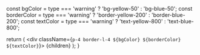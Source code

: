 
  const bgColor = type === 'warning' ? 'bg-yellow-50' : 'bg-blue-50';
  const borderColor = type === 'warning' ? 'border-yellow-200' : 'border-blue-200';
  const textColor = type === 'warning' ? 'text-yellow-800' : 'text-blue-800';
  
  return (
    <div className={`p-4 border-l-4 ${bgColor} ${borderColor} ${textColor}`}>
      {children}
    </div>
  );
}
